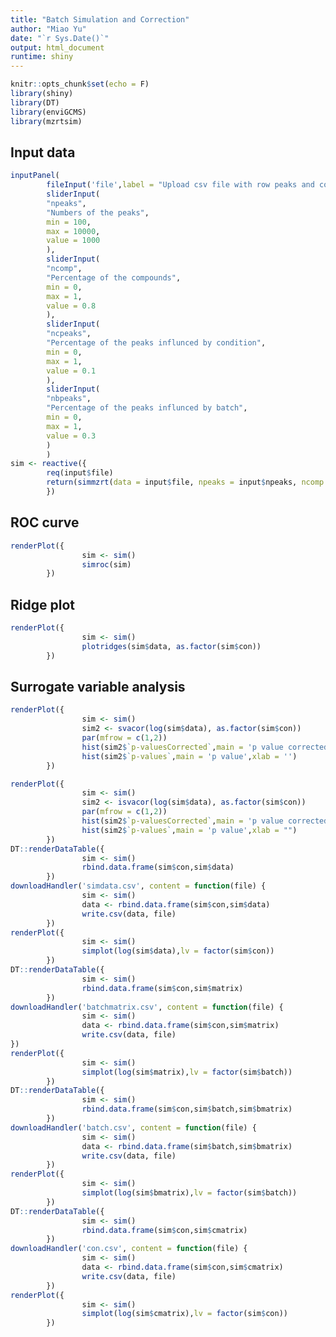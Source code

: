 ```yaml
---
title: "Batch Simulation and Correction"
author: "Miao Yu"
date: "`r Sys.Date()`"
output: html_document
runtime: shiny
---
```


```r
knitr::opts_chunk$set(echo = F)
library(shiny)
library(DT)
library(enviGCMS)
library(mzrtsim)
```

## Input data

```r
inputPanel(
        fileInput('file',label = "Upload csv file with row peaks and column samples' intensities",accept = c('.csv')),
        sliderInput(
        "npeaks",
        "Numbers of the peaks",
        min = 100,
        max = 10000,
        value = 1000
        ),
        sliderInput(
        "ncomp",
        "Percentage of the compounds",
        min = 0,
        max = 1,
        value = 0.8
        ),
        sliderInput(
        "ncpeaks",
        "Percentage of the peaks influnced by condition",
        min = 0,
        max = 1,
        value = 0.1
        ),
        sliderInput(
        "nbpeaks",
        "Percentage of the peaks influnced by batch",
        min = 0,
        max = 1,
        value = 0.3
        )
        )
sim <- reactive({
        req(input$file)
        return(simmzrt(data = input$file, npeaks = input$npeaks, ncomp = input$ncomp, ncpeaks = input$ncpeaks, nbpeaks = input$nbpeaks))
        })
```

## ROC curve

```r
renderPlot({
                sim <- sim()
                simroc(sim)
        })
```

## Ridge plot

```r
renderPlot({
                sim <- sim()
                plotridges(sim$data, as.factor(sim$con))
        })
```

## Surrogate variable analysis

```r
renderPlot({
                sim <- sim()
                sim2 <- svacor(log(sim$data), as.factor(sim$con))
                par(mfrow = c(1,2))
                hist(sim2$`p-valuesCorrected`,main = 'p value corrected',xlab = "")
                hist(sim2$`p-values`,main = 'p value',xlab = '')
        })

renderPlot({
                sim <- sim()
                sim2 <- isvacor(log(sim$data), as.factor(sim$con))
                par(mfrow = c(1,2))
                hist(sim2$`p-valuesCorrected`,main = 'p value corrected',xlab = "")
                hist(sim2$`p-values`,main = 'p value',xlab = "")
        })
DT::renderDataTable({
                sim <- sim()
                rbind.data.frame(sim$con,sim$data)
        })
downloadHandler('simdata.csv', content = function(file) {
                sim <- sim()
                data <- rbind.data.frame(sim$con,sim$data)
                write.csv(data, file)
        })
renderPlot({
                sim <- sim()
                simplot(log(sim$data),lv = factor(sim$con))
        })
DT::renderDataTable({
                sim <- sim()
                rbind.data.frame(sim$con,sim$matrix)
        })
downloadHandler('batchmatrix.csv', content = function(file) {
                sim <- sim()
                data <- rbind.data.frame(sim$con,sim$matrix)
                write.csv(data, file)
})
renderPlot({
                sim <- sim()
                simplot(log(sim$matrix),lv = factor(sim$batch))
        })
DT::renderDataTable({
                sim <- sim()
                rbind.data.frame(sim$con,sim$batch,sim$bmatrix)
        })
downloadHandler('batch.csv', content = function(file) {
                sim <- sim()
                data <- rbind.data.frame(sim$batch,sim$bmatrix)
                write.csv(data, file)
        })
renderPlot({
                sim <- sim()
                simplot(log(sim$bmatrix),lv = factor(sim$batch))
        })
DT::renderDataTable({
                sim <- sim()
                rbind.data.frame(sim$con,sim$cmatrix)
        })
downloadHandler('con.csv', content = function(file) {
                sim <- sim()
                data <- rbind.data.frame(sim$con,sim$cmatrix)
                write.csv(data, file)
        })
renderPlot({
                sim <- sim()
                simplot(log(sim$cmatrix),lv = factor(sim$con))
        })
```
